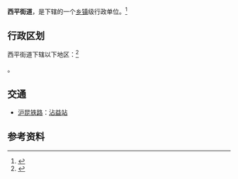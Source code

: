 {{noteTA 
|1=zh-hans:沾益;zh-hant:沾益
}}
{{中国乡级行政区
|景观照片文件名 = 
|景观照片描述 = 
|汉语拼音 = 
|其他语言 = 
|其他语言名称 = 
|旧称 = 
|地名出处 = 
|位置图文件名 = 
|位置图描述 = 
|自定义图片= 
|建置时间 = 
|政府驻地 = 
|毗邻 = 
|总面积 = 
|总人口 = 
|总人口年份 = 
|户籍人口 = 
|户籍人口年份 = 
|常住人口 = 
|常住人口年份 = 
|人口密度 = 
|GDP = 
|GDP年份 = 
|邮政编码 = 
|电话区号 = 874
|官方网站 = 
|网站名称 = 
|53/03/28/101/000}}

'''西平街道'''，是{{PRC admin/fullname|53/03/28/101/000|3}}下辖的一个[[乡镇|乡镇]]级行政单位。<ref>{{PRC admin/ref sgc|{{PRC admin/parent|53/03/28/101/000}}}}</ref>

== 行政区划 ==

西平街道下辖以下地区：<ref>{{PRC admin/ref sgc|53/03/28/101/000}}</ref>

{{PRC admin/children|53/03/28/101/000}}。

== 交通 ==
* {{rint|cn|rail}}[[沪昆铁路|沪昆铁路]]：[[沾益站|沾益站]]

== 参考资料 ==
{{reflist}}

{{PRC admin/navcat|53/03/28/101/000}}